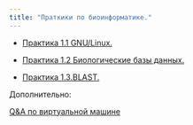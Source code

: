 ```yaml
---
title: "Праткики по биоинформатике."
---
```


-   [Практика 1.1 GNU/Linux.](practices/linux.qmd)

-   [Практика 1.2 Биологические базы данных.](practices/db.qmd)

-   [Практика 1.3.BLAST.](practices/blast.qmd)

<!-- -   [Практика 4. Множественное выравнивание последовательностей (MSA).](practices/msa.qmd) -->

<!-- -   [Практика 8. Скрытые марковские модели.](practices/hmm.qmd) -->

<!-- -   [Практика 9. HMM-профили.](practices/hmm_profiles.qmd) -->

<!-- -   [Практика 10. Предсказание генов](practices/gene_prediction.qmd) -->

<!-- -   [Практика 11. Онтологии](practices/ontology.qmd) -->

<!-- -   [Практика 2.5. Сборка геномов](practices/genome_assembly.qmd) -->

Дополнительно:

[Q&A по виртуальной машине](practices/server-help.qmd)
